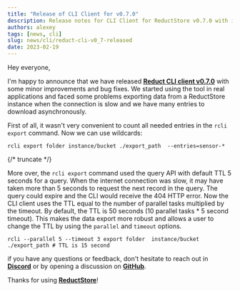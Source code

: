 ```yaml
---
title: "Release of CLI Client for v0.7.0"
description: Release notes for CLI Client for ReductStore v0.7.0 with improved rcli export command.
authors: alexey
tags: [news, cli]
slug: news/cli/reduct-cli-v0_7-released
date: 2023-02-19
---
```



Hey everyone,

I'm happy to announce that we have
released [**Reduct CLI client v0.7.0**](https://github.com/reductstore/reduct-cli/releases/tag/v0.7.0) with some minor
improvements and bug fixes. We started using the tool in real applications and faced some problems exporting data from a
ReductStore instance when the connection is slow and we have many entries to download asynchronously.

First of all, it wasn't very convenient to count all needed entries in the `rcli export` command. Now we can use
wildcards:

```
rcli export folder instance/bucket ./export_path  --entries=sensor-*
```

{/* truncate */}

More over, the `rcli export` command used the query API with default TTL 5 seconds for a query. When the internet
connection was slow, it may have taken more than 5 seconds to request the next record in the query. The query could
expire and the CLI would receive the 404 HTTP error. Now the CLI client uses the TTL equal to the number of parallel
tasks multiplied by the timeout. By default, the TTL is 50 seconds (10 parallel tasks * 5 second timeout). This makes
the data export more robust and allows a user to change the TTL by using the `parallel` and `timeout` options.

```
rcli --parallel 5 --timeout 3 export folder  instance/bucket ./export_path # TTL is 15 second
```

if you have any questions or feedback, don't hesitate to reach out in [**Discord**](https://discord.gg/8wPtPGJYsn)
or by opening a discussion on [**GitHub**](https://github.com/reductstore/reductstore/discussions).

Thanks for using [**ReductStore**](https://www.reduct.store)!